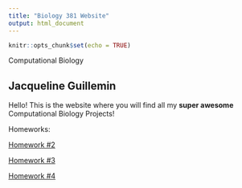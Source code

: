 ```yaml
---
title: "Biology 381 Website"
output: html_document
---
```


```r
knitr::opts_chunk$set(echo = TRUE)
```

Computational Biology

## Jacqueline Guillemin
Hello! This is the website where you will find all my **super awesome** Computational Biology Projects!




Homeworks:

[Homework #2](Homework_02.html)

[Homework #3](Homework_3.html)

[Homework #4](Homework_4.html)


